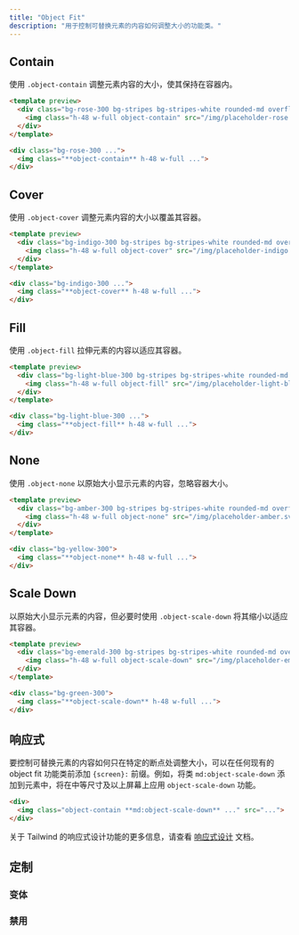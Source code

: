 ```yaml
---
title: "Object Fit"
description: "用于控制可替换元素的内容如何调整大小的功能类。"
---
```




## Contain

<!-- Resize an element's content to stay contained within its container using `.object-contain`. -->
使用 `.object-contain` 调整元素内容的大小，使其保持在容器内。

```html rose
<template preview>
  <div class="bg-rose-300 bg-stripes bg-stripes-white rounded-md overflow-hidden">
    <img class="h-48 w-full object-contain" src="/img/placeholder-rose.svg" alt="">
  </div>
</template>

<div class="bg-rose-300 ...">
  <img class="**object-contain** h-48 w-full ...">
</div>
```

## Cover

<!-- Resize an element's content to cover its container using `.object-cover`. -->
使用 `.object-cover` 调整元素内容的大小以覆盖其容器。

```html indigo
<template preview>
  <div class="bg-indigo-300 bg-stripes bg-stripes-white rounded-md overflow-hidden">
    <img class="h-48 w-full object-cover" src="/img/placeholder-indigo.svg" alt="">
  </div>
</template>

<div class="bg-indigo-300 ...">
  <img class="**object-cover** h-48 w-full ...">
</div>
```

## Fill

<!-- Stretch an element's content to fit its container using `.object-fill`. -->
使用 `.object-fill` 拉伸元素的内容以适应其容器。

```html lightBlue
<template preview>
  <div class="bg-light-blue-300 bg-stripes bg-stripes-white rounded-md overflow-hidden">
    <img class="h-48 w-full object-fill" src="/img/placeholder-light-blue.svg" alt="">
  </div>
</template>

<div class="bg-light-blue-300 ...">
  <img class="**object-fill** h-48 w-full ...">
</div>
```

## None

<!-- Display an element's content at its original size ignoring the container size using `.object-none`. -->
使用 `.object-none` 以原始大小显示元素的内容，忽略容器大小。

```html amber
<template preview>
  <div class="bg-amber-300 bg-stripes bg-stripes-white rounded-md overflow-hidden">
    <img class="h-48 w-full object-none" src="/img/placeholder-amber.svg" alt="">
  </div>
</template>

<div class="bg-yellow-300">
  <img class="**object-none** h-48 w-full ...">
</div>
```

## Scale Down

<!-- Display an element's content at its original size but scale it down to fit its container if necessary using `.object-scale-down`. -->
以原始大小显示元素的内容，但必要时使用 `.object-scale-down` 将其缩小以适应其容器。

```html emerald
<template preview>
  <div class="bg-emerald-300 bg-stripes bg-stripes-white rounded-md overflow-hidden">
    <img class="h-48 w-full object-scale-down" src="/img/placeholder-emerald.svg" alt="">
  </div>
</template>

<div class="bg-green-300">
  <img class="**object-scale-down** h-48 w-full ...">
</div>
```

## 响应式

<!-- To control how a replaced element's content should be resized only at a specific breakpoint, add a `{screen}:` prefix to any existing object fit utility. For example, adding the class `md:object-scale-down` to an element would apply the `object-scale-down` utility at medium screen sizes and above. -->
要控制可替换元素的内容如何只在特定的断点处调整大小，可以在任何现有的 object fit 功能类前添加 `{screen}:` 前缀。例如，将类 `md:object-scale-down` 添加到元素中，将在中等尺寸及以上屏幕上应用 `object-scale-down` 功能。

```html
<div>
  <img class="object-contain **md:object-scale-down** ..." src="...">
</div>
```

<!-- For more information about Tailwind's responsive design features, check out the [Responsive Design](/docs/responsive-design) documentation. -->
关于 Tailwind 的响应式设计功能的更多信息，请查看 [响应式设计](/docs/responsive-design) 文档。

## 定制

### 变体

<Variants plugin="objectFit" name="object-fit" />

### 禁用

<Disabling plugin="objectFit" name="object-fit" />
